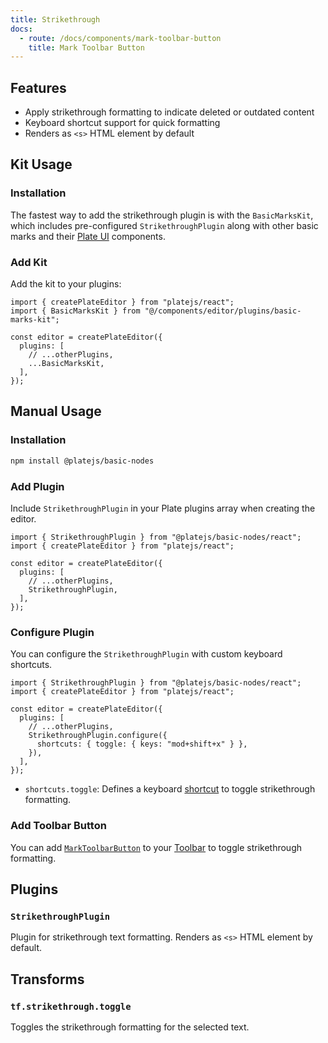 ```yaml
---
title: Strikethrough
docs:
  - route: /docs/components/mark-toolbar-button
    title: Mark Toolbar Button
---
```


<ComponentPreview name="basic-marks-demo" />

<PackageInfo>

## Features

- Apply strikethrough formatting to indicate deleted or outdated content
- Keyboard shortcut support for quick formatting
- Renders as `<s>` HTML element by default

</PackageInfo>

## Kit Usage

<Steps>

### Installation

The fastest way to add the strikethrough plugin is with the `BasicMarksKit`, which includes pre-configured `StrikethroughPlugin` along with other basic marks and their [Plate UI](/docs/installation/plate-ui) components.

<ComponentSource name="basic-marks-kit" />

### Add Kit

Add the kit to your plugins:

```tsx
import { createPlateEditor } from "platejs/react";
import { BasicMarksKit } from "@/components/editor/plugins/basic-marks-kit";

const editor = createPlateEditor({
  plugins: [
    // ...otherPlugins,
    ...BasicMarksKit,
  ],
});
```

</Steps>

## Manual Usage

<Steps>

### Installation

```bash
npm install @platejs/basic-nodes
```

### Add Plugin

Include `StrikethroughPlugin` in your Plate plugins array when creating the editor.

```tsx
import { StrikethroughPlugin } from "@platejs/basic-nodes/react";
import { createPlateEditor } from "platejs/react";

const editor = createPlateEditor({
  plugins: [
    // ...otherPlugins,
    StrikethroughPlugin,
  ],
});
```

### Configure Plugin

You can configure the `StrikethroughPlugin` with custom keyboard shortcuts.

```tsx
import { StrikethroughPlugin } from "@platejs/basic-nodes/react";
import { createPlateEditor } from "platejs/react";

const editor = createPlateEditor({
  plugins: [
    // ...otherPlugins,
    StrikethroughPlugin.configure({
      shortcuts: { toggle: { keys: "mod+shift+x" } },
    }),
  ],
});
```

- `shortcuts.toggle`: Defines a keyboard [shortcut](/docs/plugin-shortcuts) to toggle strikethrough formatting.

### Add Toolbar Button

You can add [`MarkToolbarButton`](/docs/components/mark-toolbar-button) to your [Toolbar](/docs/toolbar) to toggle strikethrough formatting.

</Steps>

## Plugins

### `StrikethroughPlugin`

Plugin for strikethrough text formatting. Renders as `<s>` HTML element by default.

## Transforms

### `tf.strikethrough.toggle`

Toggles the strikethrough formatting for the selected text.
